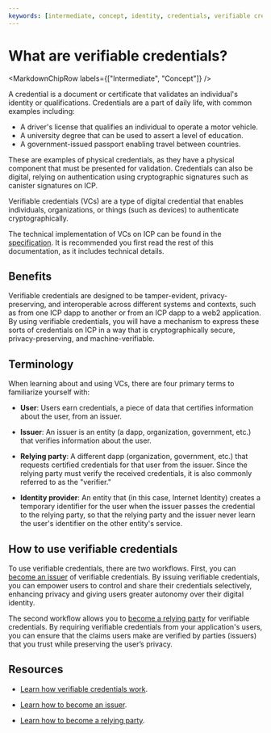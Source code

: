 ```yaml
---
keywords: [intermediate, concept, identity, credentials, verifiable credentials]
---
```



# What are verifiable credentials?

<MarkdownChipRow labels={["Intermediate", "Concept"]} />

A credential is a document or certificate that validates an individual's identity or qualifications. Credentials are a part of daily life, with common examples including:

- A driver's license that qualifies an individual to operate a motor vehicle.
- A university degree that can be used to assert a level of education.
- A government-issued passport enabling travel between countries.

These are examples of physical credentials, as they have a physical component that must be presented for validation. Credentials can also be digital, relying on authentication using cryptographic signatures such as canister signatures on ICP.

Verifiable credentials (VCs) are a type of digital credential that enables individuals, organizations, or things (such as devices) to authenticate cryptographically.

The technical implementation of VCs on ICP can be found in the [specification](https://github.com/dfinity/internet-identity/blob/main/docs/vc-spec.md). It is recommended you first read the rest of this documentation, as it includes technical details.

## Benefits

Verifiable credentials are designed to be tamper-evident, privacy-preserving, and interoperable across different systems and contexts, such as from one ICP dapp to another or from an ICP dapp to a web2 application. By using verifiable credentials, you will have a mechanism to express these sorts of credentials on ICP in a way that is cryptographically secure, privacy-preserving, and machine-verifiable.

## Terminology

When learning about and using VCs, there are four primary terms to familiarize yourself with:

- **User**: Users earn credentials, a piece of data that certifies information about the user, from an issuer.

- **Issuer**: An issuer is an entity (a dapp, organization, government, etc.) that verifies information about the user.

- **Relying party**: A different dapp (organization, government, etc.) that requests certified credentials for that user from the issuer. Since the relying party must verify the received credentials, it is also commonly referred to as the "verifier."

- **Identity provider**: An entity that (in this case, Internet Identity) creates a temporary identifier for the user when the issuer passes the credential to the relying party, so that the relying party and the issuer never learn the user's identifier on the other entity's service.

## How to use verifiable credentials

To use verifiable credentials, there are two workflows. First, you can [become an issuer](issuer.mdx) of verifiable credentials. By issuing verifiable credentials, you can empower users to control and share their credentials selectively, enhancing privacy and giving users greater autonomy over their digital identity.

The second workflow allows you to [become a relying party](relying-party.mdx) for verifiable credentials. By requiring verifiable credentials from your application's users, you can ensure that the claims users make are verified by parties (issuers) that you trust while preserving the user’s privacy.

## Resources

- [Learn how verifiable credentials work](how-it-works.mdx).

- [Learn how to become an issuer](issuer.mdx).

- [Learn how to become a relying party](relying-party.mdx).